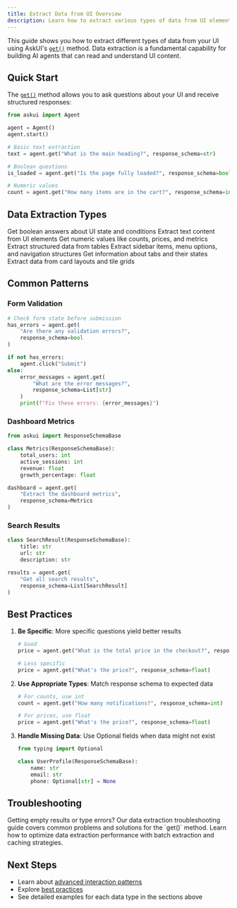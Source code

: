 ```yaml
---
title: Extract Data from UI Overview
description: Learn how to extract various types of data from UI elements using AskUI's get() method
---
```


This guide shows you how to extract different types of data from your UI using AskUI's [`get()`](/04-reference/01-agent-frameworks/02-python/02-vision-agent-api/agent#get) method. Data extraction is a fundamental capability for building AI agents that can read and understand UI content.

## Quick Start

The [`get()`](/04-reference/01-agent-frameworks/02-python/02-vision-agent-api/agent#get) method allows you to ask questions about your UI and receive structured responses:

```python
from askui import Agent

agent = Agent()
agent.start()

# Basic text extraction
text = agent.get("What is the main heading?", response_schema=str)

# Boolean questions
is_loaded = agent.get("Is the page fully loaded?", response_schema=bool)

# Numeric values
count = agent.get("How many items are in the cart?", response_schema=int)
```

## Data Extraction Types

<CardGroup cols={2}>
  <Card title="Yes/No Questions" icon="circle-check" href="/02-how-to-guides/05-build-ai-agents/extract-data-from-ui/yes-no-questions">
    Get boolean answers about UI state and conditions
  </Card>
  
  <Card title="Text Extraction" icon="font" href="/02-how-to-guides/05-build-ai-agents/extract-data-from-ui/text-extraction">
    Extract text content from UI elements
  </Card>
  
  <Card title="Numbers" icon="hashtag" href="/02-how-to-guides/05-build-ai-agents/extract-data-from-ui/numbers">
    Get numeric values like counts, prices, and metrics
  </Card>
  
  <Card title="Tables" icon="table" href="/02-how-to-guides/05-build-ai-agents/extract-data-from-ui/tables">
    Extract structured data from tables
  </Card>
  
  <Card title="Lists & Navigation" icon="list" href="/02-how-to-guides/05-build-ai-agents/extract-data-from-ui/lists-navigation">
    Extract sidebar items, menu options, and navigation structures
  </Card>
  
  <Card title="Tabs" icon="folder-open" href="/02-how-to-guides/05-build-ai-agents/extract-data-from-ui/tabs">
    Get information about tabs and their states
  </Card>
  
  <Card title="Cards & Tiles" icon="square" href="/02-how-to-guides/05-build-ai-agents/extract-data-from-ui/cards">
    Extract data from card layouts and tile grids
  </Card>
  
</CardGroup>

## Common Patterns

### Form Validation
```python
# Check form state before submission
has_errors = agent.get(
    "Are there any validation errors?", 
    response_schema=bool
)

if not has_errors:
    agent.click("Submit")
else:
    error_messages = agent.get(
        "What are the error messages?",
        response_schema=List[str]
    )
    print(f"Fix these errors: {error_messages}")
```

### Dashboard Metrics
```python
from askui import ResponseSchemaBase

class Metrics(ResponseSchemaBase):
    total_users: int
    active_sessions: int
    revenue: float
    growth_percentage: float

dashboard = agent.get(
    "Extract the dashboard metrics",
    response_schema=Metrics
)
```

### Search Results
```python
class SearchResult(ResponseSchemaBase):
    title: str
    url: str
    description: str

results = agent.get(
    "Get all search results",
    response_schema=List[SearchResult]
)
```

## Best Practices

1. **Be Specific**: More specific questions yield better results
   ```python
   # Good
   price = agent.get("What is the total price in the checkout?", response_schema=float)
   
   # Less specific
   price = agent.get("What's the price?", response_schema=float)
   ```

2. **Use Appropriate Types**: Match response schema to expected data
   ```python
   # For counts, use int
   count = agent.get("How many notifications?", response_schema=int)
   
   # For prices, use float
   price = agent.get("What's the price?", response_schema=float)
   ```

3. **Handle Missing Data**: Use Optional fields when data might not exist
   ```python
   from typing import Optional
   
   class UserProfile(ResponseSchemaBase):
       name: str
       email: str
       phone: Optional[str] = None
   ```

## Troubleshooting

<Card title="Data Extraction Issues?" icon="question-circle" href="/02-how-to-guides/04-troubleshooting/04-data-extraction">
  Getting empty results or type errors? Our data extraction troubleshooting guide covers common problems and solutions for the `get()` method.
</Card>

<Card title="Performance Optimization" icon="rocket" href="/03-explanation/02-best-practices/03-interactions#data-extraction-performance">
  Learn how to optimize data extraction performance with batch extraction and caching strategies.
</Card>

## Next Steps

- Learn about [advanced interaction patterns](/03-explanation/02-best-practices/03-interactions)
- Explore [best practices](/03-explanation/02-best-practices/04-agentic-mode)
- See detailed examples for each data type in the sections above